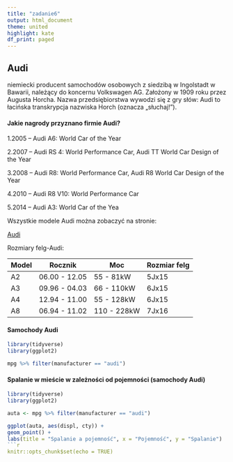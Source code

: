 ```yaml
---
title: "zadanie6"
output: html_document
theme: united
highlight: kate
df_print: paged
---
```


## Audi
  
niemiecki producent samochodów osobowych z siedzibą w Ingolstadt w Bawarii, należący do 
koncernu Volkswagen AG. Założony w 1909 roku przez Augusta Horcha. Nazwa przedsiębiorstwa wywodzi 
się z gry słów: Audi to łacińska transkrypcja nazwiska Horch (oznacza „słuchaj!”).

#### Jakie nagrody przyznano firmie Audi?

1.2005 – Audi A6: World Car of the Year

2.2007 – Audi RS 4: World Performance Car, Audi TT World Car Design of the Year

3.2008 – Audi R8: World Performance Car, Audi R8 World Car Design of the Year

4.2010 – Audi R8 V10: World Performance Car

5.2014 – Audi A3: World Car of the Yea

Wszystkie modele Audi można zobaczyć na stronie:

[Audi](http://https://www.audi.com/en.html/)

Rozmiary felg-Audi:

| Model | Rocznik | Moc | Rozmiar felg |
|---------|---------|---------|---------|
| A2 | 06.00 - 12.05 | 55 - 81kW | 5Jx15 |
| A3 | 09.96 - 04.03 | 66 - 110kW | 6Jx15 |
| A4 | 12.94 - 11.00 | 55 - 128kW | 6Jx15 |
| A8 | 06.94 - 11.02 | 110 - 228kW | 7Jx16 |


  
#### Samochody Audi
```r
library(tidyverse)
library(ggplot2)

mpg %>% filter(manufacturer == "audi")
```

#### Spalanie w mieście w zależności od pojemności (samochody Audi)
```r
library(tidyverse)
library(ggplot2)

auta <- mpg %>% filter(manufacturer == "audi")

ggplot(auta, aes(displ, cty)) + 
geom_point() +
labs(title = "Spalanie a pojemność", x = "Pojemność", y = "Spalanie")
```r
knitr::opts_chunk$set(echo = TRUE)
```
